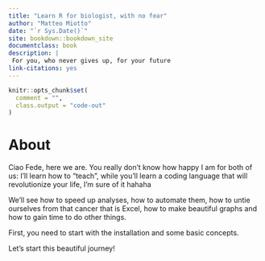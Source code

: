 ```yaml
--- 
title: "Learn R for biologist, with no fear"
author: "Matteo Miotto"
date: "`r Sys.Date()`"
site: bookdown::bookdown_site
documentclass: book
description: |
 For you, who never gives up, for your future
link-citations: yes
---
```


```r
knitr::opts_chunk$set(
  comment = "",
  class.output = "code-out"
)
```

# About {-}
Ciao Fede, here we are. You really don't know how happy I am for both of us: I'll learn how to "teach", while you'll learn a coding language that will revolutionize your life, I'm sure of it hahaha

We'll see how to speed up analyses, how to automate them, how to untie ourselves from that cancer that is Excel, how to make beautiful graphs and how to gain time to do other things.

First, you need to start with the installation and some basic concepts.

Let's start this beautiful journey!